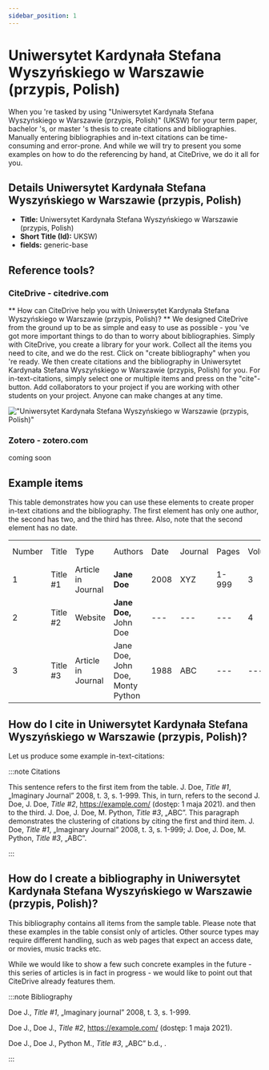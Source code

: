 ```yaml
---
sidebar_position: 1
---
```


# Uniwersytet Kardynała Stefana Wyszyńskiego w Warszawie (przypis, Polish)

When you 're tasked by using "Uniwersytet Kardynała Stefana Wyszyńskiego w Warszawie (przypis, Polish)" (UKSW) for your term paper, bachelor 's, or master 's thesis to create citations and bibliographies.
Manually entering bibliographies and in-text citations can be time-consuming and error-prone. And while we will try to present you some examples on how to do the referencing by hand, at CiteDrive, we do it all for you.

## Details  Uniwersytet Kardynała Stefana Wyszyńskiego w Warszawie (przypis, Polish)
* **Title:** Uniwersytet Kardynała Stefana Wyszyńskiego w Warszawie (przypis, Polish)
* **Short Title (Id):** UKSW)
* **fields:** generic-base

## Reference tools?
### CiteDrive - citedrive.com
** How can CiteDrive help you with Uniwersytet Kardynała Stefana Wyszyńskiego w Warszawie (przypis, Polish)? **
We designed CiteDrive from the ground up to be as simple and easy to use as possible - you 've got more important things to do than to worry about bibliographies. Simply with CiteDrive, you create a library for your work. Collect all the items you need to cite, and we do the rest. Click on "create bibliography" when you 're ready. We then create citations and the bibliography in Uniwersytet Kardynała Stefana Wyszyńskiego w Warszawie (przypis, Polish) for you. For in-text-citations, simply select one or multiple items and press on the "cite"-button. Add collaborators to your project if you are working with other students on your project. Anyone can make changes at any time.


!["Uniwersytet Kardynała Stefana Wyszyńskiego w Warszawie (przypis, Polish)"](images/uniwersytet-kardynaa-stefana-wyszynskiego-w-warszawie-przypis-polish.svg "Choose Uniwersytet Kardynała Stefana Wyszyńskiego w Warszawie (przypis, Polish) in the CiteDrive App")

### Zotero - zotero.com

coming soon

## Example items

This table demonstrates how you can use these elements to create proper in-text citations and the bibliography. The first element has only one author, the second has two, and the third has three. Also, note that the second element has no date.


<table>
  <tr>
   <td>Number
   </td>
   <td>Title
   </td>
   <td>Type
   </td>
   <td>Authors
   </td>
   <td>Date
   </td>
   <td>Journal
   </td>
   <td>Pages
   </td>
   <td>Volume
   </td>
   <td>Issue
   </td>
   <td>Access Date
   </td>
  </tr>
  <tr>
   <td>1
   </td>
   <td>Title #1
   </td>
   <td>Article in Journal
   </td>
   <td><strong>Jane Doe</strong>
   </td>
   <td>2008
   </td>
   <td>XYZ
   </td>
   <td>1-999
   </td>
   <td>3
   </td>
   <td>2
   </td>
   <td>--
   </td>
  </tr>
  <tr>
   <td>
2
   </td>
   <td>Title #2
   </td>
   <td>Website
   </td>
   <td><strong>Jane Doe, </strong>John Doe
   </td>
   <td>---
   </td>
   <td>---
   </td>
   <td>---
   </td>
   <td>4
   </td>
   <td>---
   </td>
   <td>2020-05-01
   </td>
  </tr>
  <tr>
   <td>3
   </td>
   <td>Title #3
   </td>
   <td>Article in Journal
   </td>
   <td>Jane Doe, John Doe, Monty Python
   </td>
   <td>1988
   </td>
   <td>ABC
   </td>
   <td>---
   </td>
   <td>---
   </td>
   <td>16
   </td>
   <td>---
   </td>
  </tr>
</table>



## How do I cite in  Uniwersytet Kardynała Stefana Wyszyńskiego w Warszawie (przypis, Polish)?

Let us produce some example in-text-citations:

:::note Citations


This sentence refers to the first item from the table. J. Doe, <i>Title #1</i>, „Imaginary Journal” 2008, t. 3, s. 1-999. This, in turn, refers to the second J. Doe, J. Doe, <i>Title #2</i>, https://example.com/ (dostęp: 1 maja 2021).
and then to the third.  J. Doe, J. Doe, M. Python, <i>Title #3</i>, „ABC”.
This paragraph demonstrates the clustering of citations by citing the first and third item. J. Doe, <i>Title #1</i>, „Imaginary Journal” 2008, t. 3, s. 1-999; J. Doe, J. Doe, M. Python, <i>Title #3</i>, „ABC”.

:::

## How do I create a bibliography in Uniwersytet Kardynała Stefana Wyszyńskiego w Warszawie (przypis, Polish)?

This bibliography contains all items from the sample table. Please note that these examples in the table consist only of articles. Other source types may require different handling, such as web pages that expect an access date, or movies, music tracks etc.

While we would like to show a few such concrete examples in the future - this series of articles is in fact in progress - we would like to point out that CiteDrive already features them.

:::note Bibliography

Doe J., <i>Title #1</i>, „Imaginary journal” 2008, t. 3, s. 1-999.

Doe J., Doe J., <i>Title #2</i>, https://example.com/ (dostęp: 1 maja 2021).

Doe J., Doe J., Python M., <i>Title #3</i>, „ABC” b.d., .



:::


        